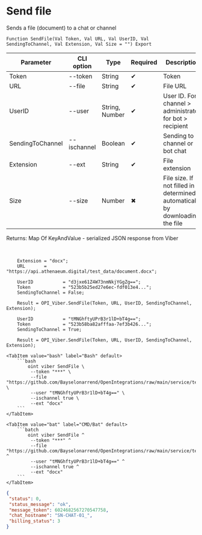 ﻿---
sidebar_position: 3
description:  Sends a file (document) to a chat or channelСтраницы
keywords: [1C, 1С, 1С:Enterprise, 1С:Enterprise 8.3, API, Integration, Services, Exchange, OneScript, CLI, Viber]
---


# Send file
 Sends a file (document) to a chat or channel



`Function SendFile(Val Token, Val URL, Val UserID, Val SendingToChannel, Val Extension, Val Size = "") Export`

  | Parameter | CLI option | Type | Required | Description |
  |-|-|-|-|-|
  | Token | --token | String | &#x2714; | Token |
  | URL | --file | String | &#x2714; | File URL |
  | UserID | --user | String, Number | &#x2714; | User ID. For channel > administrator, for bot > recipient |
  | SendingToChannel | --ischannel | Boolean | &#x2714; | Sending to channel or bot chat |
  | Extension | --ext | String | &#x2714; | File extension |
  | Size | --size | Number | &#x2716; | File size. If not filled in > determined automatically by downloading the file |

  
  Returns:  Map Of KeyAndValue - serialized JSON response from Viber

<br/>




```bsl title="1C:Enterprise/OneScript code example"
    Extension = "docx";
    URL       = "https://api.athenaeum.digital/test_data/document.docx";

    UserID           = "d3jxe61Z4W73nmNkjYGgZg==";
    Token            = "523b5b25ed27e6ec-fdf013e4...";
    SendingToChannel = False;

    Result = OPI_Viber.SendFile(Token, URL, UserID, SendingToChannel, Extension);

    UserID           = "tMNGhftyUPrB3r1lD+bT4g==";
    Token            = "523b58ba82afffaa-7ef3b426...";
    SendingToChannel = True;

    Result = OPI_Viber.SendFile(Token, URL, UserID, SendingToChannel, Extension);
```
 

 <Tabs>
  
    <TabItem value="bash" label="Bash" default>
        ```bash
            oint viber SendFile \
             --token "***" \
             --file "https://github.com/Bayselonarrend/OpenIntegrations/raw/main/service/test_data/document.docx" \
             --user "tMNGhftyUPrB3r1lD+bT4g==" \
             --ischannel true \
             --ext "docx"
        ```
    </TabItem>
  
    <TabItem value="bat" label="CMD/Bat" default>
        ```batch
            oint viber SendFile ^
             --token "***" ^
             --file "https://github.com/Bayselonarrend/OpenIntegrations/raw/main/service/test_data/document.docx" ^
             --user "tMNGhftyUPrB3r1lD+bT4g==" ^
             --ischannel true ^
             --ext "docx"
        ```
    </TabItem>
</Tabs>


```json title="Result"
{
 "status": 0,
 "status_message": "ok",
 "message_token": 6024682567270547758,
 "chat_hostname": "SN-CHAT-01_",
 "billing_status": 3
}
```
